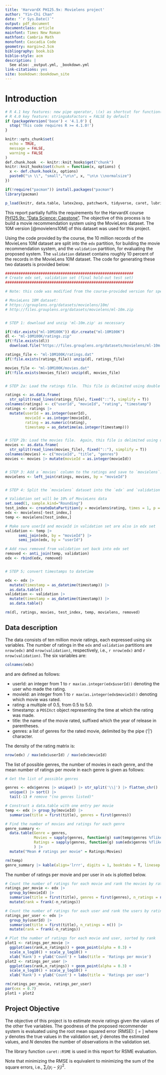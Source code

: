 ```yaml
--- 
title: 'HarvardX PH125.9x: Movielens project'
author: "Yin-Chi Chan"
date: "`r Sys.Date()`"
output: pdf_document
documentclass: article
mainfont: Times New Roman
mathfont: Cambria Math
monofont: Cascadia Code
geometry: margin=2.5cm
bibliography: book.bib
biblio-style: acm
description: |
  See also: _output.yml, _bookdown.yml
link-citations: yes
site: bookdown::bookdown_site
---
```


# Introduction
```r

# R 4.1 key features: new pipe operator, \(x) as shortcut for function(x)
# R 4.0 key feature: stringsAsFactors = FALSE by default
if (packageVersion('base') < '4.1.0') {
  stop('This code requires R >= 4.1.0!')
}

knitr::opts_chunk$set(
  echo = TRUE,
  message = FALSE,
  warning = FALSE
)
def.chunk.hook  <- knitr::knit_hooks$get("chunk")
knitr::knit_hooks$set(chunk = function(x, options) {
  x <- def.chunk.hook(x, options)
  paste0("\n \\", "small","\n\n", x, "\n\n \\normalsize")
})
```

```r
if(!require("pacman")) install.packages("pacman")
library(pacman)

p_load(knitr, data.table, latex2exp, patchwork, tidyverse, caret, lubridate)
```

This report partially fulfils the requirements for the HarvardX course
[PH125.9x: "Data Science: Capstone"](https://learning.edx.org/course/course-v1:HarvardX+PH125.9x+1T2022/home).
The objective of this process is to build a movie recommendation system
using the MovieLens dataset.  The 10M version [@movielens10M] of this dataset was used for
this project.

Using the code provided by the course, the 10 million records of the MovieLens 10M dataset are split
into the `edx` partition, for building the movie recommendation system, and the `validation`
partition, for evaluating the proposed system.  The `validation` dataset contains roughly 10 percent
of the records in the MovieLens 10M dataset. The code for generating these two datasets is provided
below:

```r

##########################################################
# Create edx set, validation set (final hold-out test set)
##########################################################

# Note: this code was modified from the course-provided version for speed.

# MovieLens 10M dataset:
# https://grouplens.org/datasets/movielens/10m/
# http://files.grouplens.org/datasets/movielens/ml-10m.zip


# STEP 1: download and unzip 'ml-10m.zip' as necessary

if(!dir.exists("ml-10M100K")) dir.create("ml-10M100K")
dl <- "ml-10M100K/ratings.zip"
if(!file.exists(dl))
  download.file("https://files.grouplens.org/datasets/movielens/ml-10m.zip", dl)

ratings_file <- "ml-10M100K/ratings.dat"
if(!file.exists(ratings_file)) unzip(dl, ratings_file)

movies_file <- "ml-10M100K/movies.dat"
if(!file.exists(movies_file)) unzip(dl, movies_file)


# STEP 2a: Load the ratings file.  This file is delimited using double colons.

ratings <- as.data.frame(
  str_split(read_lines(ratings_file), fixed("::"), simplify = T))
colnames(ratings) <- c("userId", "movieId", "rating", "timestamp")
ratings <- ratings |>
  mutate(userId = as.integer(userId),
         movieId = as.integer(movieId),
         rating = as.numeric(rating),
         timestamp = as_datetime(as.integer(timestamp)))


# STEP 2b: Load the movies file.  Again, this file is delimited using double colons.
movies <- as.data.frame(
  str_split(read_lines(movies_file), fixed("::"), simplify = T))
colnames(movies) <- c("movieId", "title", "genres")
movies <- movies |> mutate(movieId = as.integer(movieId))


# STEP 3: Add a `movies` column to the ratings and save to `movielens`.
movielens <- left_join(ratings, movies, by = "movieId")


# STEP 4: Split the `movielens` dataset into the `edx` and `validation` sets.

# Validation set will be 10% of MovieLens data
set.seed(1, sample.kind="Rounding")
test_index <- createDataPartition(y = movielens$rating, times = 1, p = 0.1, list = FALSE)
edx <- movielens[-test_index,]
temp <- movielens[test_index,]

# Make sure userId and movieId in validation set are also in edx set
validation <- temp |> 
      semi_join(edx, by = "movieId") |>
      semi_join(edx, by = "userId")

# Add rows removed from validation set back into edx set
removed <- anti_join(temp, validation)
edx <- rbind(edx, removed)


# STEP 5; convert timestamps to datetime

edx <- edx |>
  mutate(timestamp = as_datetime(timestamp)) |>
  as.data.table()
validation <- validation |>
  mutate(timestamp = as_datetime(timestamp)) |>
  as.data.table()

rm(dl, ratings, movies, test_index, temp, movielens, removed)
```

## Data description

The data consists of ten million movie ratings, each expressed using six variables.  The number
of ratings in the `edx` and `validation` partitions are `nrow(edx)` and `nrow(validation)`,
respectively, i.e., `r nrow(edx)` and `r nrow(validation)`.  The six variables are:

```r
colnames(edx)
```

and are defined as follows:

* userId: an integer from 1 to `r max(as.integer(edx$userId))` denoting the user who made the rating.
* movieId: an integer from 1 to `r max(as.integer(edx$movieId))` denoting which movie was rated.
* rating: a multiple of 0.5, from 0.5 to 5.0.
* timestamp: a `POSIXct` object representing the time at which the rating was made.
* title: the name of the movie rated, suffixed which the year of release in parentheses.
* genres: a list of genres for the rated movie, delimited by the pipe ('|') character.

The density of the rating matrix is:

```r
nrow(edx) / max(edx$userId) / max(edx$movieId)
```


The list of possible genres, the number of movies in each genre, and the mean
number of ratings per movie in each genre is given as follows:

```r

# Get the list of possible genres

genres <- edx$genres |> unique() |> str_split('\\|') |> flatten_chr() |>
  unique() |> sort() |> 
  tail(-1) # remove "(no genres listed)"

# Construct a data.table with one entry per movie
temp <- edx |> group_by(movieId) |>
  summarise(title = first(title), genres = first(genres))

# Find the number of movies and ratings for each genre
genre_summary <-
  data.table(Genre = genres,
             Movies = sapply(genres, function(g) sum(temp$genres %flike% g)),
             Ratings = sapply(genres, function(g) sum(edx$genres %flike% g))
             ) |>
  mutate("Mean # ratings per movie" = Ratings/Movies)

rm(temp)
genre_summary |> kable(align='lrrr', digits = 1, booktabs = T, linesep = "")
```

The number of ratings per movie and per user in `edx` is plotted below.

```r

# Count the number of ratings for each movie and rank the movies by ratings received
ratings_per_movie <- edx |>
  group_by(movieId) |>
  summarise(title = first(title), genres = first(genres), n_ratings = n()) |>
  mutate(rank = frank(-n_ratings))

# Count the number of ratings for each user and rank the users by ratings given
ratings_per_user <- edx |>
  group_by(userId) |>
  summarise(title = first(title), n_ratings = n()) |>
  mutate(rank = frank(-n_ratings))

# Plot the number of ratings for each movie and user, sorted by rank
plot1 <- ratings_per_movie |>
  ggplot(aes(rank,n_ratings)) + geom_point(alpha = 0.3) +
  scale_x_log10() + scale_y_log10() +
  xlab('Rank') + ylab('Count') + labs(title = 'Ratings per movie')
plot2 <- ratings_per_user |>
  ggplot(aes(rank,n_ratings)) + geom_point(alpha = 0.3) +
  scale_x_log10() + scale_y_log10() +
  xlab('Rank') + ylab('Count') + labs(title = 'Ratings per user')

rm(ratings_per_movie, ratings_per_user)
par(cex = 0.7)
plot1 + plot2
```

## Project Objective

The objective of this project is to estimate movie ratings given the values of the other five
variables. The goodness of the proposed recommender system is evaluated using the root mean squared
error (RMSE):
\[
\text{RMSE} = \sqrt{\frac{1}{N}\sum_i \left(y_i - \hat{y}_i\right)^2}
\]
where $y$ denotes the true values in the validation set, $\hat{y}$ denotes the estimated values,
and $N$ denotes the number of observations in the validation set.

The library function `caret::RSME` is used in this report for RSME evaluation.

Note that minimizing the RMSE is equivalent to minimizing the sum of the square errors, i.e.,
$\sum_i \left(y_i - \hat{y}_i\right)^2$.

